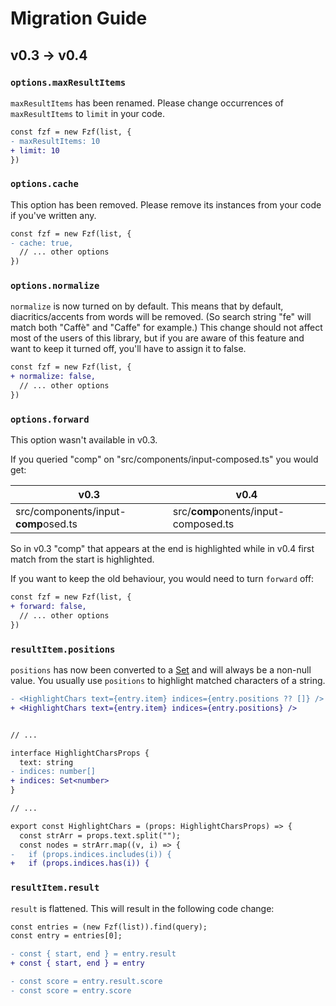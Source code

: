 
<Seo title="Migration Guide" />

# Migration Guide

## v0.3 → v0.4

### `options.maxResultItems`

`maxResultItems` has been renamed. Please change occurrences of `maxResultItems` to `limit` in your code.

```diff
const fzf = new Fzf(list, {
- maxResultItems: 10
+ limit: 10
})
```

### `options.cache`

This option has been removed. Please remove its instances from your code if you've written any.

```diff
const fzf = new Fzf(list, {
- cache: true,
  // ... other options
})
```

### `options.normalize`

`normalize` is now turned on by default. This means that by default, diacritics/accents from words will be removed. (So search string "fe" will match both "Caffè" and "Caffe" for example.) This change should not affect most of the users of this library, but if you are aware of this feature and want to keep it turned off, you'll have to assign it to false.

```diff
const fzf = new Fzf(list, {
+ normalize: false,
  // ... other options
})
```

### `options.forward`

This option wasn't available in v0.3.

If you queried "comp" on "src/components/input-composed.ts" you would get:

| v0.3                                    | v0.4                                    |
| ---                                     | ---                                     |
| src/components/input-<b>comp</b>osed.ts | src/<b>comp</b>onents/input-composed.ts |

So in v0.3 "comp" that appears at the end is highlighted while in v0.4 first match from the start is highlighted.

If you want to keep the old behaviour, you would need to turn `forward` off:

```diff
const fzf = new Fzf(list, {
+ forward: false,
  // ... other options
})
```

### `resultItem.positions`

`positions` has now been converted to a [Set](https://developer.mozilla.org/en-US/docs/Web/JavaScript/Reference/Global_Objects/Set) and will always be a non-null value. You usually use `positions` to highlight matched characters of a string.

```diff
- <HighlightChars text={entry.item} indices={entry.positions ?? []} />
+ <HighlightChars text={entry.item} indices={entry.positions} />


// ...

interface HighlightCharsProps {
  text: string
- indices: number[]
+ indices: Set<number>
}

// ...

export const HighlightChars = (props: HighlightCharsProps) => {
  const strArr = props.text.split("");
  const nodes = strArr.map((v, i) => {
-   if (props.indices.includes(i)) {
+   if (props.indices.has(i)) {
```

### `resultItem.result`

`result` is flattened. This will result in the following code change:

```diff
const entries = (new Fzf(list)).find(query); 
const entry = entries[0];

- const { start, end } = entry.result
+ const { start, end } = entry

- const score = entry.result.score
- const score = entry.score
```

